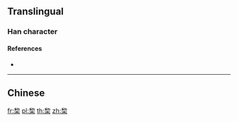 {{character info/new}}
==Translingual==

===Han character===
{{Han char|rn=75|rad=木|as=08|sn=12|four=|canj=HHD|ids=⿱𥝢木}}

====References====
* {{Han ref|kx=0531.140|dkj=14912|dj=0920.020|hdz=21233.040|uh=68C3|ud=26819}}

----

==Chinese==
{{zh-see|梨|v}}

[[fr:棃]]
[[pl:棃]]
[[th:棃]]
[[zh:棃]]